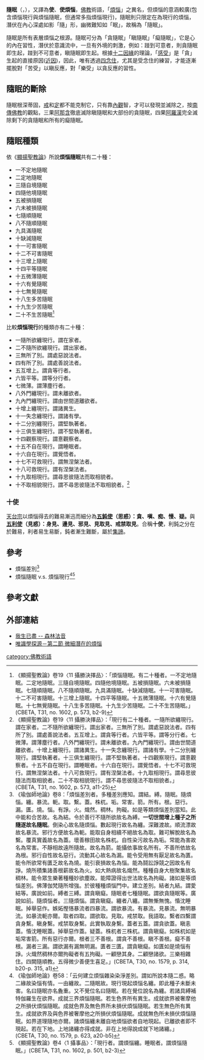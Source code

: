 {{佛教}}
{{mergefrom|根本煩惱}}
'''隨眠'''（{{lang-pi|{{IAST|Anusaya}}}}，{{lang-sa|{{IAST|anuśaya}}}}），又譯為'''使'''、'''使煩惱'''，[[佛教|佛教]]術語，「[[煩惱|煩惱]]」之異名，但煩惱的意涵較廣(包含煩惱現行與煩惱隨眠，但通常多指煩惱現行)，隨眠則只限定在為現行的煩惱，潛伏在內心深處如影「隨」形，幽微難知如「眠」，故稱為「隨眠」。

隨眠是所有表層煩惱之根源。隨眠可分為「貪隨眠」「瞋隨眠」「癡隨眠」，它是心的內在習性，潛伏於意識流中，一旦有外境的刺激，例如：踫到可意者，則貪隨眠即生起，踫到不可意者，瞋隨眠即生起。根據[[十二因緣|十二因緣]]的理論，「[[受蘊|感受]]」是「貪」生起的直接原因([[近因|近因]])，因此，唯有透過[[四念住|四念住]]，尤其是受念住的練習，才能逐漸擺脫對「苦受」以瞋反應，對「樂受」以貪反應的習性。

==隨眠的斷除==
隨眠根深蒂固，[[戒|戒]]和[[定|定]]都不能克制它，只有靠[[內觀|內觀]]智，才可以發現並滅除之，按[[南傳佛教|南傳佛教]]的觀點，三果[[阿那含|阿那含]]徹底滅除瞋隨眠和大部份的貪隨眠，四果[[阿羅漢|阿羅漢]]完全滅除剩下的貪隨眠和所有的癡隨眠。

==隨眠種類==
依《[[顯揚聖教論|顯揚聖教論]]》所說'''煩惱隨眠'''共有二十種：
* 一不定地隨眠
* 二定地隨眠
* 三隨自境隨眠
* 四隨他境隨眠
* 五被損隨眠
* 六未被損隨眠
* 七隨順隨眠
* 八不隨順隨眠
* 九具滿隨眠
* 十缺減隨眠
* 十一可害隨眠
* 十二不可害隨眠
* 十三增上隨眠
* 十四平等隨眠
* 十五微薄隨眠
* 十六有覺隨眠
* 十七無覺隨眠
* 十八生多苦隨眠
* 十九生少苦隨眠
* 二十不生苦隨眠<ref>《顯揚聖教論》卷19〈11 攝勝決擇品〉：「煩惱隨眠。有二十種者。一不定地隨眠。二定地隨眠。三隨自境隨眠。四隨他境隨眠。五被損隨眠。六未被損隨眠。七隨順隨眠。八不隨順隨眠。九具滿隨眠。十缺減隨眠。十一可害隨眠。十二不可害隨眠。十三增上隨眠。十四平等隨眠。十五微薄隨眠。十六有覺隨眠。十七無覺隨眠。十八生多苦隨眠。十九生少苦隨眠。二十不生苦隨眠。」(CBETA, T31, no. 1602, p. 573, b2-9)</ref>

比較'''煩惱現行'''的種類亦有二十種：
* 一隨所欲纏現行。謂在家者。
* 二不隨所欲纏現行。謂出家者。
* 三無所了別。謂處惡說法者。
* 四有所了別。謂處善說法者。
* 五互增上。謂貪等行者。
* 六皆平等。謂等分行者。
* 七微薄。謂薄塵行者。
* 八外門纏現行。謂未離欲者。
* 九內門纏現行。謂由世間道離欲者。
* 十增上纏現行。謂諸異生。
* 十一失念纏現行。謂諸有學。
* 十二分別纏現行。謂堅執著者。
* 十三俱生纏現行。謂不堅執著者。
* 十四觀察現行。謂憙觀察者。
* 十五不自在現行。謂睡眠者。
* 十六自在現行。謂覺悟者。
* 十七不可救現行。謂無涅槃法者。
* 十八可救現行。謂有涅槃法者。
* 十九取相現行。謂尋思彼隨法而取相貌者。
* 十不取相貌現行。謂不尋思彼隨法不取相貌者。<ref>《顯揚聖教論》卷19〈11 攝勝決擇品〉：「現行有二十種者。一隨所欲纏現行。謂在家者。二不隨所欲纏現行。謂出家者。三無所了別。謂處惡說法者。四有所了別。謂處善說法者。五互增上。謂貪等行者。六皆平等。謂等分行者。七微薄。謂薄塵行者。八外門纏現行。謂未離欲者。九內門纏現行。謂由世間道離欲者。十增上纏現行。謂諸異生。十一失念纏現行。謂諸有學。十二分別纏現行。謂堅執著者。十三俱生纏現行。謂不堅執著者。十四觀察現行。謂憙觀察者。十五不自在現行。謂睡眠者。十六自在現行。謂覺悟者。十七不可救現行。謂無涅槃法者。十八可救現行。謂有涅槃法者。十九取相現行。謂尋思彼隨法而取相貌者。二十不取相貌現行。謂不尋思彼隨法不取相貌者。」(CBETA, T31, no. 1602, p. 573, a11-25) </ref>

===十使===
[[天台宗|天台宗]]以煩惱得去的難易漸迅而細分為'''[[五鈍使|五鈍使]]（思惑）：貪、嗔、痴、慢、疑。'''與'''[[五利使|五利使]]（見惑）：身見、邊見、邪見、見取見、戒禁取見'''。合稱'''十使'''，利鈍之分在於難易，利者易生易斷，鈍者漸生難斷，屬於[[集諦|集諦]]。

==參考==
*煩惱差別<ref>《瑜伽師地論》卷8：「煩惱差別者。多種差別應知。謂結。縛。隨眠。隨煩惱。纏。暴流。軛。取。繫。蓋。株杌。垢。常害。箭。所有。根。惡行。漏。匱。燒。惱。有諍。火。熾然。稠林。拘礙。如是等類煩惱差別當知。此中能和合苦故。名為結。令於善行不隨所欲故名為縛。'''一切世間增上種子之所隨逐故名隨眠'''。倒染心故名隨煩惱。數起現行故名為纏。深難渡故。順流漂故故名暴流。邪行方便故名為軛。能取自身相續不絕故名為取。難可解脫故名為繫。覆真實義故名為蓋。壞善稼田故名株杌。自性染污故名為垢。常能為害故名為常害。不靜相故遠所隨故。故名為箭。能攝依事故名所有。不善所依故名為根。邪行自性故名惡行。流動其心故名為漏。能令受用無有厭足故名為匱。能令所欲常有匱乏故名為燒。能引衰損故名為惱。能為鬪訟諍競之因故名有諍。燒所積集諸善根薪故名為火。如大熱病故名熾然。種種自身大樹聚集故名稠林。能令眾生樂著種種妙欲塵故。能障證得出世法故名為拘礙。諸如是等煩惱差別。佛薄伽梵隨所增強。於彼種種煩惱門中。建立差別。結者九結。謂愛結等。廣說如前。縛者三縛。謂貪瞋癡。隨眠者七種隨眠。謂欲貪隨眠等。廣說如前。隨煩惱者。三隨煩惱。謂貪瞋癡。纏者八纏。謂無慚無愧。惛沈睡眠。掉舉惡作。嫉妬慳悋暴流者四暴流。謂欲暴流。有暴流。見暴流。無明暴流。如暴流軛亦爾。取者四取。謂欲取。見取。戒禁取。我語取。繫者四繫謂貪身繫。瞋身繫。戒禁取身繫。此實執取身繫。蓋者五蓋。謂貪欲蓋。瞋恚蓋。惛沈睡眠蓋。掉舉惡作蓋。疑蓋。株杌者三株杌。謂貪瞋癡。如株杌如是垢常害箭。所有惡行亦爾。根者三不善根。謂貪不善根。瞋不善根。癡不善根。漏者三漏。謂欲漏有漏無明漏。匱者三匱。謂貪瞋癡。如匱如是燒惱有諍。火熾然稠林亦爾拘礙者有五拘礙。一顧戀其身。二顧戀諸欲。三樂相雜住。四闕隨順教。五得微少善便生喜足。」(CBETA, T30, no. 1579, p. 314, b20-p. 315, a1) </ref>
*煩惱隨眠 v.s. 煩惱現行<ref>《瑜伽師地論》卷58：「云何建立煩惱雜染染淨差別。謂如所說本隨二惑。略二緣故染惱有情。一由纏故。二隨眠故。現行現起煩惱名纏。即此種子未斷未害。名曰隨眠亦名麁重。又不覺位名曰隨眠。若在覺位說名為纏。若諸具縛補特伽羅生在欲界。成就三界煩惱隨眠。若生色界所有異生。成就欲界被奢摩他之所損伏煩惱隨眠。成就色界及無色界所未損伏煩惱隨眠。若生無色所有異生。成就欲界及與色界被奢摩他之所損伏煩惱隨眠。成就無色所未損伏煩惱隨眠。如界道理隨地亦爾。諸煩惱纏未離自地煩惱欲者自地現起。已離欲者即不現起。若在下地。上地諸纏亦得成就。非在上地得說成就下地諸纏。」(CBETA, T30, no. 1579, p. 623, a20-b5)</ref><ref>《顯揚聖教論》卷4〈1 攝事品〉：「現行者。謂煩惱纏。睡眠者。謂煩惱隨眠。」(CBETA, T31, no. 1602, p. 501, b2-3) </ref>

==參考文獻==
<references/>
==外部連結==
* [http://www.gaya.org.tw/magazine/v1/issue.asp?article=94.97.6.20$12.htm 我生已盡 -- 森林法音 ] {{Wayback|url=http://www.gaya.org.tw/magazine/v1/issue.asp?article=94.97.6.20$12.htm |date=20170223042705 }}
*[http://yinshun-edu.org.tw/en/book/export/html/1674 唯識學探源－第二節 微細潛在的煩惱] {{Wayback|url=http://yinshun-edu.org.tw/en/book/export/html/1674 |date=20181211142727 }} 

[[category:佛教術語|category:佛教術語]]
